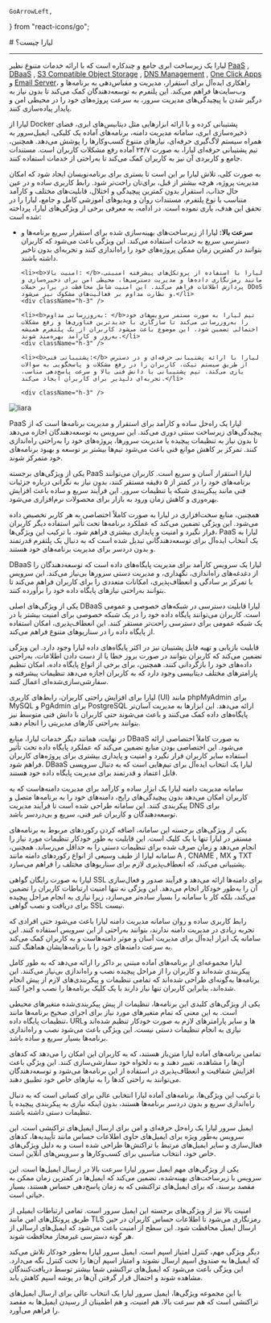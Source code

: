     GoArrowLeft,
} from "react-icons/go";


<Layout>
<Head>
<title>لیارا در یک نگاه</title>
<meta property="og:title" content="مستندات خدمات رایانش ابری لیارا" />
<meta property="og:description" content="مستندات مربوط به آشنایی با لیارا"  />
<meta property="og:image" content="https://media.liara.ir/logos/liara-poster.jpg" />
</Head>
# لیارا چیست؟

<hr className="mb-2" />


لیارا یک زیرساخت ابری جامع و چندکاره است که با ارائه خدمات متنوع نظیر <Important><a href="/paas/about/" className="text-[#2196f3]">PaaS</a></Important> , <Important><a href="/dbaas/about/" className="text-[#2196f3]">DBaaS</a></Important> , <Important><a href="/object-storage/about/" className="text-[#2196f3]">S3 Compatible Object Storage</a></Important> , <Important><a href="/dns-management-system/about/" className="text-[#2196f3]">DNS Management</a></Important> , <Important><a href="/one-click-apps/about/" className="text-[#2196f3]">One Click Apps</a></Important> و <Important><a href="/email-server/about/" className="text-[#2196f3]">Email Server</a></Important>، راهکاری ایده‌آل برای استقرار، مدیریت و مقیاس‌دهی به برنامه‌ها و وب‌سایت‌ها فراهم می‌کند. این پلتفرم به توسعه‌دهندگان کمک می‌کند تا بدون نیاز به درگیر شدن با پیچیدگی‌های مدیریت سرور، به سرعت پروژه‌های خود را در محیطی امن و پایدار پیاده‌سازی کنند. 
<div className="h-4" />

لیارا از Docker پشتیبانی کرده و با ارائه ابزارهایی مثل دیتابیس‌های ابری، فضای ذخیره‌سازی ابری، سامانه مدیریت دامنه، برنامه‌های آماده یک کلیکی، ایمیل‌سرور به همراه سیستم لاگ‌گیری حرفه‌ای، نیازهای متنوع کسب‌وکارها را پوشش می‌دهد. همچنین، تیم پشتیبانی حرفه‌ای لیارا، به صورت ۲۴/۷ آماده رفع مشکلات کاربران است. 
مستندات جامع و کاربردی آن نیز به کاربران کمک می‌کند تا به‌راحتی از خدمات استفاده کنند.

<div className="h-4" />
به صورت کلی، تلاش لیارا بر این است تا بستری برای برنامه‌نویسان ایجاد شود که 
امکان مدیریت پروژه، هرچه بیشتر از قبل، برای‌تان راحت‌تر شود. رابط کاربری ساده و در عین حال جذاب، 
استقرار بدون کمترین پیچیدگی و اختلال، قابلیت‌های مختلف و کارآمد متناسب با نوع پلتفرم، مستندات روان 
و ویدیوهای آموزشی کامل و جامع، لیارا را در تحقق این هدف، یاری نموده است.
در ادامه، به معرفی برخی از ویژگی‌های لیارا، پرداخته شده است: 

<div className="h-4" />
<ul>
    <li><b>سرعت بالا: </b>لیارا از زیرساخت‌های بهینه‌سازی شده برای استقرار سریع برنامه‌ها و دسترسی سریع به خدمات استفاده می‌کند. این ویژگی باعث می‌شود که کاربران بتوانند در کمترین زمان ممکن پروژه‌های خود را راه‌اندازی کنند و تجربه‌ای بدون تاخیر داشته باشند.</li>
    <div className="h-3" />
    
    <li><b>امنیت بالا: </b>لیارا با استفاده از پروتکل‌های پیشرفته امنیتی، مانند رمزنگاری داده‌ها و مدیریت دسترسی‌ها، محیطی امن برای ذخیره‌سازی و پردازش اطلاعات فراهم می‌کند. این امنیت شامل محافظت در برابر حملات DDoS و نظارت مداوم بر فعالیت‌های مشکوک نیز می‌شود.</li>
    <div className="h-3" />
    
    <li><b>به‌روزرسانی مداوم: </b>تیم لیارا به صورت مستمر سرویس‌های خود را به‌روزرسانی می‌کند تا سازگاری با جدیدترین فناوری‌ها و رفع مشکلات احتمالی تضمین شود. این موضوع باعث می‌شود کاربران از یک پلتفرم همیشه به‌روز و کارآمد بهره‌مند شوند.</li>
    <div className="h-3" />
    
    <li><b>پشتیبانی فنی:</b> لیارا با ارائه پشتیبانی حرفه‌ای و در دسترس از طریق سیستم تیکت، کاربران را در رفع مشکلات و پاسخگویی به سوالات یاری می‌کند. تیم پشتیبانی با دانش فنی بالا و سرعت پاسخ‌دهی مناسب، تجربه‌ای دلپذیر برای کاربران ایجاد می‌کند.</li>
    
    <div className="h-3" />

</ul>

<div className="h-4" />
<img src="https://media.liara.ir/docs/liara-main-page.png" alt="liara"/>

<Section id="liara-paas" title="PaaS لیارا (پلتفرم به‌عنوان سرویس)" />

PaaS لیارا یک راه‌حل ساده و کارآمد برای استقرار و مدیریت برنامه‌ها است که از پیچیدگی‌های زیرساخت سنتی دوری می‌کند. این سرویس به توسعه‌دهندگان اجازه می‌دهد تا بدون نیاز به تنظیمات پیچیده یا مدیریت سرورها، پروژه‌های خود را به‌راحتی راه‌اندازی کنند. تمرکز بر کاهش موانع فنی باعث می‌شود تیم‌ها بیشتر بر توسعه و بهبود برنامه‌های خود متمرکز شوند.

یکی از ویژگی‌های برجسته PaaS لیارا استقرار آسان و سریع است. کاربران می‌توانند برنامه‌های خود را در کمتر از ۵ دقیقه مستقر کنند، بدون نیاز به نگرانی درباره جزئیات فنی مانند پیکربندی شبکه یا تنظیمات سرور. این فرآیند سریع و ساده باعث افزایش بهره‌وری و کاهش زمان ورود به بازار برای محصولات نرم‌افزاری می‌شود.

همچنین، منابع سخت‌افزاری در لیارا به صورت کاملاً اختصاصی به هر کاربر تخصیص داده می‌شود. این ویژگی تضمین می‌کند که عملکرد برنامه‌ها تحت تأثیر استفاده دیگر کاربران قرار نگیرد و امنیت و پایداری بیشتری فراهم شود. با ترکیب این ویژگی‌ها، PaaS لیارا به یک انتخاب ایده‌آل برای توسعه‌دهندگانی تبدیل شده است که به دنبال یک پلتفرم قدرتمند و بدون دردسر برای مدیریت برنامه‌های خود هستند.

<Section id="liara-dbaas" title="DBaaS لیارا (دیتابیس به‌عنوان سرویس)" />

DBaaS لیارا یک سرویس کارآمد برای مدیریت پایگاه‌های داده است که توسعه‌دهندگان را از دغدغه‌های راه‌اندازی، نگهداری، و مدیریت دستی سرورها بی‌نیاز می‌کند. این سرویس با تمرکز بر سادگی و انعطاف‌پذیری، امکانات متعددی را برای کاربران فراهم می‌کند تا بتوانند به‌راحتی نیازهای پایگاه داده خود را برآورده کنند.

یکی از ویژگی‌های اصلی DBaaS لیارا قابلیت دسترسی در شبکه‌های خصوصی و عمومی است. کاربران می‌توانند پایگاه داده خود را در یک شبکه خصوصی برای امنیت بیشتر یا در یک شبکه عمومی برای دسترسی راحت‌تر مستقر کنند. این انعطاف‌پذیری، امکان استفاده از پایگاه داده را در سناریوهای متنوع فراهم می‌کند.

قابلیت بازیابی و تهیه فایل پشتیبان نیز در اکثر پایگاه‌های داده لیارا وجود دارد. این ویژگی تضمین می‌کند که کاربران بتوانند در صورت بروز خطا یا از دست دادن اطلاعات، به‌راحتی داده‌های خود را بازگردانی کنند. همچنین، برای برخی از انواع پایگاه داده، امکان تنظیم پارامترهای مختلف دیتابیسی وجود دارد که به کاربران اجازه می‌دهد تنظیمات پیشرفته و سفارشی‌سازی‌شده‌ای اعمال کنند.

لیارا برای افزایش راحتی کاربران، رابط‌های کاربری (UI) مانند phpMyAdmin برای MySQL و PgAdmin برای PostgreSQL ارائه می‌دهد. این ابزارها به مدیریت آسان‌تر پایگاه‌های داده کمک می‌کنند و باعث می‌شوند حتی کاربران با دانش فنی متوسط نیز بتوانند به‌راحتی کارهای مدیریتی را انجام دهند.

در نهایت، همانند دیگر خدمات لیارا، منابع DBaaS به صورت کاملاً اختصاصی ارائه می‌شود. این اختصاصی بودن منابع تضمین می‌کند که عملکرد پایگاه داده تحت تأثیر استفاده سایر کاربران قرار نگیرد و امنیت و پایداری بیشتری برای پروژه‌های کاربران فراهم شود. DBaaS لیارا یک انتخاب ایده‌آل برای تیم‌هایی است که به دنبال سرویسی قابل اعتماد و قدرتمند برای مدیریت پایگاه داده خود هستند.


<Section id="liara-dns" title="سامانه مدیریت دامنه لیارا" />

سامانه مدیریت دامنه لیارا یک ابزار ساده و کارآمد برای مدیریت دامنه‌هاست که به کاربران امکان می‌دهد بدون پیچیدگی‌های رایج، دامنه‌های خود را به برنامه‌ها متصل و پیکربندی کنند. این سامانه طراحی شده است تا فرآیند مدیریت DNS برای توسعه‌دهندگان و کاربران غیر فنی، سریع و بی‌دردسر باشد.

یکی از ویژگی‌های برجسته این سامانه، اضافه کردن رکوردهای مربوط به برنامه‌های مستقر در لیارا تنها با یک کلیک است. این قابلیت به طور خودکار تنظیمات مورد نیاز را انجام می‌دهد و زمان صرف شده برای تنظیمات دستی را به حداقل می‌رساند. همچنین، سامانه لیارا از طیف وسیعی از انواع رکوردهای دامنه مانند A , CNAME , MX و TXT پشتیبانی می‌کند، که انعطاف‌پذیری لازم برای سناریوهای مختلف را فراهم می‌سازد.

لیارا به صورت رایگان گواهی SSL برای دامنه‌ها ارائه می‌دهد و فرآیند صدور و فعال‌سازی آن را به‌طور خودکار انجام می‌دهد. این ویژگی نه تنها امنیت ارتباطات کاربران را تضمین می‌کند، بلکه کار با سامانه را بسیار ساده‌تر می‌سازد، زیرا نیازی به انجام مراحل پیچیده برای دریافت و نصب گواهی SSL نیست.

رابط کاربری ساده و روان سامانه مدیریت دامنه لیارا باعث می‌شود حتی افرادی که تجربه زیادی در مدیریت دامنه ندارند، بتوانند به‌راحتی از این سرویس استفاده کنند. این سامانه یک ابزار ایده‌آل برای مدیریت آسان و موثر دامنه‌هاست و به کاربران کمک می‌کند به سرعت دامنه‌های خود را با برنامه‌هایشان هماهنگ کنند.


<Section id="liara-one-click-apps" title="برنامه‌های آماده لیارا" />

لیارا مجموعه‌ای از برنامه‌های آماده مبتنی بر داکر را ارائه می‌دهد که به طور کامل پیکربندی شده‌اند و کاربران را از مراحل پیچیده نصب و راه‌اندازی بی‌نیاز می‌کنند. این برنامه‌ها به‌گونه‌ای طراحی شده‌اند که تمامی تنظیمات و پیکربندی‌های لازم از پیش انجام شده‌اند، بنابراین کاربران تنها نیاز دارند با یک کلیک برنامه‌ها را نصب و اجرا کنند.

یکی از ویژگی‌های کلیدی این برنامه‌ها، تنظیمات از پیش پیکربندی‌شده متغیرهای محیطی است. به این معنی که تمام متغیرهای مورد نیاز برای اجرای صحیح برنامه‌ها مانند تنظیمات پایگاه داده، URLها و سایر پارامترهای لازم به صورت خودکار تنظیم شده‌اند و نیازی به انجام تنظیمات دستی نیست. این ویژگی باعث می‌شود نصب و راه‌اندازی برنامه‌ها بسیار سریع و ساده باشد.

تمامی برنامه‌های آماده لیارا متن‌باز هستند، که به کاربران این امکان را می‌دهد که کدهای آن‌ها را مشاهده، تغییر دهند و به دلخواه خود سفارشی‌سازی کنند. این ویژگی باعث افزایش شفافیت و انعطاف‌پذیری در استفاده از این برنامه‌ها می‌شود و توسعه‌دهندگان می‌توانند به راحتی کدها را به نیازهای خاص خود تطبیق دهند.

با ترکیب این ویژگی‌ها، برنامه‌های آماده لیارا انتخابی عالی برای کسانی است که به دنبال راه‌اندازی سریع و بدون دردسر برنامه‌ها هستند، بدون اینکه نیازی به پیکربندی پیچیده یا تنظیمات دستی داشته باشند.

<Section id="liara-email-server" title="ایمیل‌سرور لیارا" />

ایمیل سرور لیارا یک راه‌حل حرفه‌ای و امن برای ارسال ایمیل‌های تراکنشی است. این سرویس به‌طور ویژه برای ایمیل‌های حاوی اطلاعات حساس مانند تأییدیه‌ها، کدهای فعال‌سازی و سایر ایمیل‌های مرتبط با تراکنش‌ها طراحی شده است و به دلیل ویژگی‌های خاص خود، انتخاب مناسبی برای کسب‌وکارها و سرویس‌های آنلاین است.

یکی از ویژگی‌های مهم ایمیل سرور لیارا سرعت بالا در ارسال ایمیل‌ها است. این سرویس با زیرساخت‌های بهینه‌شده، تضمین می‌کند که ایمیل‌ها در کمترین زمان ممکن به مقصد برسند، که برای ایمیل‌های تراکنشی که به زمان پاسخ‌دهی حساس هستند، بسیار حیاتی است.

امنیت بالا نیز از ویژگی‌های برجسته این ایمیل سرور است. تمامی ارتباطات ایمیلی از طریق پروتکل‌های امن مانند TLS رمزنگاری می‌شود تا اطلاعات حساس کاربران در حین ارسال ایمیل محافظت شود. این سطح از امنیت باعث می‌شود که ایمیل‌های ارسالی از هر گونه دسترسی غیرمجاز محافظت شوند.

دیگر ویژگی مهم، کنترل امتیاز اسپم است. ایمیل سرور لیارا به‌طور خودکار تلاش می‌کند که ایمیل‌ها به صندوق اسپم ارسال نشوند و امتیاز اسپم آن‌ها را تحت کنترل نگه می‌دارد. این ویژگی باعث می‌شود که ایمیل‌های تراکنشی شما بیشتر توسط دریافت‌کنندگان مشاهده شوند و احتمال قرار گرفتن آن‌ها در پوشه اسپم کاهش یابد.

با این مجموعه ویژگی‌ها، ایمیل سرور لیارا یک انتخاب عالی برای ارسال ایمیل‌های تراکنشی است که هم سرعت بالا، هم امنیت، و هم اطمینان از رسیدن ایمیل‌ها به مقصد را فراهم می‌آورد.












</Layout>